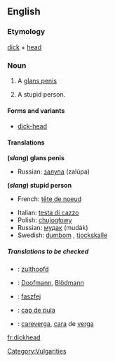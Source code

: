 ==English==

===Etymology===
[[dick]] + [[head]]

===Noun===
{{en-noun}}

#{{cattag|coarse slang}} A [[glans penis]]
#{{cattag|derogatory coarse slang}} A stupid person.

====Forms and variants====
*[[dick-head]]<!--but "dick head" is wrong-->

====Translations====
'''(''slang'') glans penis'''
{{top}}
{{mid}}
*Russian: [[залупа]] (zalúpa) {{f}}
{{bottom}}

'''(''slang'') stupid person'''
{{top}}
*French: [[tête de noeud]] {{f}}
{{mid}}
*Italian: [[testa di cazzo]] {{f}}<!--this is an idiomatic translation, even though it appears to be a verbatim one - Paul G, 2006-03-30-->
*Polish: [[chujogłowy]]
*Russian: [[мудак]] (mudák) {{m}}
*Swedish: [[dumbom]] {{c}}, [[tjockskalle]] {{c}}
{{bottom}}

=====Translations to be checked=====
<!--Remove this section once all of the translations below have been moved into the tables above.-->
{{checktrans}}
*{{ttbc|Dutch}}: [[zulthoofd]]
*{{ttbc|German}}: [[Doofmann]], [[Blödmann]]
*{{ttbc|Hungarian}}: [[faszfej]]
*{{ttbc|Romanian}}: [[ cap de pula]]
*{{ttbc|Spanish}}: [[careverga]], [[cara]] de [[verga]]

[[Category:Vulgarities]]

[[fr:dickhead]]